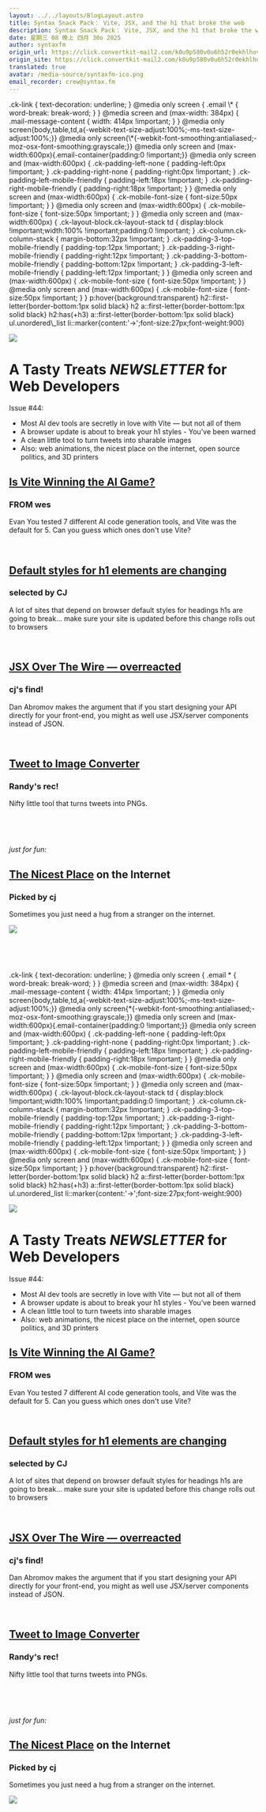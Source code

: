 ```yaml
---
layout: ../../layouts/BlogLayout.astro
title: Syntax Snack Pack： Vite, JSX, and the h1 that broke the web
description: Syntax Snack Pack： Vite, JSX, and the h1 that broke the web
date: 星期三 08 晚上 四月 30o 2025
author: syntaxfm
origin_url: https://click.convertkit-mail2.com/k0u9p580v0u6h52r0ekhlhovxx277u8/wnh2hghqke3q8dtl/aHR0cHM6Ly9zZW50cnkuc2hvcC9wcm9kdWN0cy9zeW50YXgtcHJldHRpZXItdGVlP1NpemU9Uw==
origin_site: https://click.convertkit-mail2.com/k0u9p580v0u6h52r0ekhlhovxx277u8/wnh2hghqke3q8dtl/aHR0cHM6Ly9zZW50cnkuc2hvcC9wcm9kdWN0cy9zeW50YXgtcHJldHRpZXItdGVlP1NpemU9Uw==
translated: true
avatar: /media-source/syntaxfm-ico.png
email_recorder: crew@syntax.fm
---
```



<Reference client:only="react" title="Syntax Snack Pack： Vite, JSX, and the h1 that broke the web" url="https://click.convertkit-mail2.com/k0u9p580v0u6h52r0ekhlhovxx277u8/wnh2hghqke3q8dtl/aHR0cHM6Ly9zZW50cnkuc2hvcC9wcm9kdWN0cy9zeW50YXgtcHJldHRpZXItdGVlP1NpemU9Uw==" />

<Detail client:only="react">
	.ck-link &lcub; text-decoration: underline; } @media only screen &lcub; .email \* &lcub; word-break: break-word; } } @media screen and (max-width: 384px) &lcub; .mail-message-content &lcub; width: 414px !important; } } @media only screen&lcub;body,table,td,a&lcub;-webkit-text-size-adjust:100%;-ms-text-size-adjust:100%;}} @media only screen&lcub;\*&lcub;-webkit-font-smoothing:antialiased;-moz-osx-font-smoothing:grayscale;}} @media only screen and (max-width:600px)&lcub;.email-container&lcub;padding:0 !important;}} @media only screen and (max-width:600px) &lcub; .ck-padding-left-none &lcub; padding-left:0px !important; } .ck-padding-right-none &lcub; padding-right:0px !important; } .ck-padding-left-mobile-friendly &lcub; padding-left:18px !important; } .ck-padding-right-mobile-friendly &lcub; padding-right:18px !important; } } @media only screen and (max-width:600px) &lcub; .ck-mobile-font-size &lcub; font-size:50px !important; } } @media only screen and (max-width:600px) &lcub; .ck-mobile-font-size &lcub; font-size:50px !important; } } @media only screen and (max-width:600px) &lcub; .ck-layout-block.ck-layout-stack td &lcub; display:block !important;width:100% !important;padding:0 !important; } .ck-column.ck-column-stack &lcub; margin-bottom:32px !important; } .ck-padding-3-top-mobile-friendly &lcub; padding-top:12px !important; } .ck-padding-3-right-mobile-friendly &lcub; padding-right:12px !important; } .ck-padding-3-bottom-mobile-friendly &lcub; padding-bottom:12px !important; } .ck-padding-3-left-mobile-friendly &lcub; padding-left:12px !important; } } @media only screen and (max-width:600px) &lcub; .ck-mobile-font-size &lcub; font-size:50px !important; } } @media only screen and (max-width:600px) &lcub; .ck-mobile-font-size &lcub; font-size:50px !important; } }  p:hover&lcub;background:transparent} h2::first-letter&lcub;border-bottom:1px solid black} h2 a::first-letter&lcub;border-bottom:1px solid black} h2:has(+h3) a::first-letter&lcub;border-bottom:1px solid black} ul.unordered\_list li::marker&lcub;content:'→';font-size:27px;font-weight:900}

[![](https://embed.filekitcdn.com/e/4kePzM4Rqdc5Ufynpr48mS/xuacifGcbQAHbwuYTbhivw)](https://click.convertkit-mail2.com/k0u9p580v0u6h52r0ekhlhovxx277u8/e0hph7h7l8274xb7/aHR0cHM6Ly9zeW50YXguZm0=)

# A Tasty Treats **_NEWSLETTER_** for Web Developers

Issue #44:

*   Most AI dev tools are secretly in love with Vite — but not all of them
*   A browser update is about to break your h1 styles - You’ve been warned
*   A clean little tool to turn tweets into sharable images
*   Also: web animations, the nicest place on the internet, open source politics, and 3D printers

## ​[Is Vite Winning the AI Game?](https://click.convertkit-mail2.com/k0u9p580v0u6h52r0ekhlhovxx277u8/7qh7h8h96rm93vf9/aHR0cHM6Ly94LmNvbS95b3V5dXhpL3N0YXR1cy8xOTEyMzUyNTU4OTEzNjAxNzE1)

### FROM wes

Evan You tested 7 different AI code generation tools, and Vite was the default for 5. Can you guess which ones don't use Vite?

​

## ​[Default styles for h1 elements are changing](https://click.convertkit-mail2.com/k0u9p580v0u6h52r0ekhlhovxx277u8/owhkhqhw627w5kaq/aHR0cHM6Ly9kZXZlbG9wZXIubW96aWxsYS5vcmcvZW4tVVMvYmxvZy9oMS1lbGVtZW50LXN0eWxlcy8=)

### selected by CJ

A lot of sites that depend on browser default styles for headings h1s are going to break... make sure your site is updated before this change rolls out to browsers

​

## ​[JSX Over The Wire — overreacted](https://click.convertkit-mail2.com/k0u9p580v0u6h52r0ekhlhovxx277u8/z2hghnhekq8e0kuz/aHR0cHM6Ly9vdmVycmVhY3RlZC5pby9qc3gtb3Zlci10aGUtd2lyZS8=)​

### cj's find!

Dan Abromov makes the argument that if you start designing your API directly for your front-end, you might as well use JSX/server components instead of JSON.

​

## ​[Tweet to Image Converter](https://click.convertkit-mail2.com/k0u9p580v0u6h52r0ekhlhovxx277u8/p8heh9h42nl48dur/aHR0cHM6Ly8xMDAxNS5pby90b29scy90d2VldC10by1pbWFnZS1jb252ZXJ0ZXI=) ​

### Randy's rec!

Nifty little tool that turns tweets into PNGs.

​

_​_

_just for fun:_

## ​[The Nicest Place](https://click.convertkit-mail2.com/k0u9p580v0u6h52r0ekhlhovxx277u8/x0hph6hep5lexdfg/aHR0cHM6Ly90aGVuaWNlc3RwbGFjZS5uZXQv) on the Internet

### Picked by cj

Sometimes you just need a hug from a stranger on the internet.

![](https://embed.filekitcdn.com/e/4kePzM4Rqdc5Ufynpr48mS/po8ynbyDzC1FEgdBAtNbwf)

​

​


</Detail>

.ck-link &lcub; text-decoration: underline; } @media only screen &lcub; .email \* &lcub; word-break: break-word; } } @media screen and (max-width: 384px) &lcub; .mail-message-content &lcub; width: 414px !important; } } @media only screen&lcub;body,table,td,a&lcub;-webkit-text-size-adjust:100%;-ms-text-size-adjust:100%;}} @media only screen&lcub;\*&lcub;-webkit-font-smoothing:antialiased;-moz-osx-font-smoothing:grayscale;}} @media only screen and (max-width:600px)&lcub;.email-container&lcub;padding:0 !important;}} @media only screen and (max-width:600px) &lcub; .ck-padding-left-none &lcub; padding-left:0px !important; } .ck-padding-right-none &lcub; padding-right:0px !important; } .ck-padding-left-mobile-friendly &lcub; padding-left:18px !important; } .ck-padding-right-mobile-friendly &lcub; padding-right:18px !important; } } @media only screen and (max-width:600px) &lcub; .ck-mobile-font-size &lcub; font-size:50px !important; } } @media only screen and (max-width:600px) &lcub; .ck-mobile-font-size &lcub; font-size:50px !important; } } @media only screen and (max-width:600px) &lcub; .ck-layout-block.ck-layout-stack td &lcub; display:block !important;width:100% !important;padding:0 !important; } .ck-column.ck-column-stack &lcub; margin-bottom:32px !important; } .ck-padding-3-top-mobile-friendly &lcub; padding-top:12px !important; } .ck-padding-3-right-mobile-friendly &lcub; padding-right:12px !important; } .ck-padding-3-bottom-mobile-friendly &lcub; padding-bottom:12px !important; } .ck-padding-3-left-mobile-friendly &lcub; padding-left:12px !important; } } @media only screen and (max-width:600px) &lcub; .ck-mobile-font-size &lcub; font-size:50px !important; } } @media only screen and (max-width:600px) &lcub; .ck-mobile-font-size &lcub; font-size:50px !important; } }  p:hover&lcub;background:transparent} h2::first-letter&lcub;border-bottom:1px solid black} h2 a::first-letter&lcub;border-bottom:1px solid black} h2:has(+h3) a::first-letter&lcub;border-bottom:1px solid black} ul.unordered\_list li::marker&lcub;content:'→';font-size:27px;font-weight:900}

[![](https://embed.filekitcdn.com/e/4kePzM4Rqdc5Ufynpr48mS/xuacifGcbQAHbwuYTbhivw)](https://click.convertkit-mail2.com/k0u9p580v0u6h52r0ekhlhovxx277u8/e0hph7h7l8274xb7/aHR0cHM6Ly9zeW50YXguZm0=)

# A Tasty Treats ***NEWSLETTER*** for Web Developers

Issue #44:

* Most AI dev tools are secretly in love with Vite — but not all of them
* A browser update is about to break your h1 styles - You’ve been warned
* A clean little tool to turn tweets into sharable images
* Also: web animations, the nicest place on the internet, open source politics, and 3D printers

## ​[Is Vite Winning the AI Game?](https://click.convertkit-mail2.com/k0u9p580v0u6h52r0ekhlhovxx277u8/7qh7h8h96rm93vf9/aHR0cHM6Ly94LmNvbS95b3V5dXhpL3N0YXR1cy8xOTEyMzUyNTU4OTEzNjAxNzE1)

### FROM wes

Evan You tested 7 different AI code generation tools, and Vite was the default for 5. Can you guess which ones don't use Vite?

​

## ​[Default styles for h1 elements are changing](https://click.convertkit-mail2.com/k0u9p580v0u6h52r0ekhlhovxx277u8/owhkhqhw627w5kaq/aHR0cHM6Ly9kZXZlbG9wZXIubW96aWxsYS5vcmcvZW4tVVMvYmxvZy9oMS1lbGVtZW50LXN0eWxlcy8=)

### selected by CJ

A lot of sites that depend on browser default styles for headings h1s are going to break... make sure your site is updated before this change rolls out to browsers

​

## ​[JSX Over The Wire — overreacted](https://click.convertkit-mail2.com/k0u9p580v0u6h52r0ekhlhovxx277u8/z2hghnhekq8e0kuz/aHR0cHM6Ly9vdmVycmVhY3RlZC5pby9qc3gtb3Zlci10aGUtd2lyZS8=)​

### cj's find!

Dan Abromov makes the argument that if you start designing your API directly for your front-end, you might as well use JSX/server components instead of JSON.

​

## ​[Tweet to Image Converter](https://click.convertkit-mail2.com/k0u9p580v0u6h52r0ekhlhovxx277u8/p8heh9h42nl48dur/aHR0cHM6Ly8xMDAxNS5pby90b29scy90d2VldC10by1pbWFnZS1jb252ZXJ0ZXI=) ​

### Randy's rec!

Nifty little tool that turns tweets into PNGs.

​

*​*

*just for fun:*

## ​[The Nicest Place](https://click.convertkit-mail2.com/k0u9p580v0u6h52r0ekhlhovxx277u8/x0hph6hep5lexdfg/aHR0cHM6Ly90aGVuaWNlc3RwbGFjZS5uZXQv) on the Internet

### Picked by cj

Sometimes you just need a hug from a stranger on the internet.

![](https://embed.filekitcdn.com/e/4kePzM4Rqdc5Ufynpr48mS/po8ynbyDzC1FEgdBAtNbwf)

​

​



